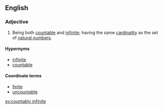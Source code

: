 ==English==

===Adjective===
{{en-adj|head=[[countably]] [[infinite]]|-}}

# {{context|mathematics|of a set|lang=en}} Being both [[countable]] and [[infinite]]; having the same [[cardinality]] as the set of [[natural number]]s.

====Hypernyms====
* [[infinite]]
* [[countable]]

====Coordinate terms====
* [[finite]]
* [[uncountable]]

[[sv:countably infinite]]